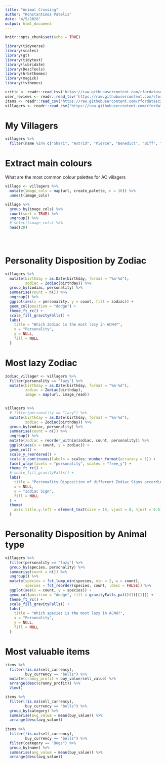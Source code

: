 ```yaml
---
title: "Animal Crossing"
author: "Konstantinos Patelis"
date: "4/5/2020"
output: html_document
---
```


```r
knitr::opts_chunk$set(echo = TRUE)
```

```r

library(tidyverse)
library(scales)
library(gt)
library(tidytext)
library(lubridate)
library(DescTools)
library(hrbrthemes)
library(magick)
library(tvthemes)

```



```r

critic <- readr::read_tsv('https://raw.githubusercontent.com/rfordatascience/tidytuesday/master/data/2020/2020-05-05/critic.tsv')
user_reviews <- readr::read_tsv('https://raw.githubusercontent.com/rfordatascience/tidytuesday/master/data/2020/2020-05-05/user_reviews.tsv')
items <- readr::read_csv('https://raw.githubusercontent.com/rfordatascience/tidytuesday/master/data/2020/2020-05-05/items.csv')
villagers <- readr::read_csv('https://raw.githubusercontent.com/rfordatascience/tidytuesday/master/data/2020/2020-05-05/villagers.csv')

```


# My Villagers

```r

villagers %>% 
  filter(name %in% c("Shari", "Astrid", "Pierce", "Benedict", "Biff", "	Biskit", ""))

```


# Extract main colours

What are the most common colour palettes for AC villagers

```r


village <- villagers %>%
  mutate(image_cols = map(url, create_palette, n = 10)) %>% 
  unnest(image_cols) 

village %>% 
  group_by(image_cols) %>% 
  count(sort = TRUE) %>% 
  ungroup() %>% 
  # select(image_cols) %>% 
  head(20) 

  



```

# Personality Disposition by Zodiac

```r

villagers %>% 
  mutate(birthday = as.Date(birthday, format = "%m-%d"), 
         zodiac = Zodiac(birthday)) %>% 
  group_by(zodiac, personality) %>%
  summarise(count = n()) %>%
  ungroup() %>%
  ggplot(aes(x = personality, y = count, fill = zodiac)) +  
  geom_col(position = "dodge") + 
  theme_ft_rc() + 
  scale_fill_gravityFalls() + 
  labs(
    title = "Which Zodiac is the most lazy in ACNH?",
    x = "Personality", 
    y = NULL,
    fill = NULL
  )

```


# Most lazy Zodiac

```r

zodiac_villager <- villagers %>% 
  filter(personality == "lazy") %>% 
  mutate(birthday = as.Date(birthday, format = "%m-%d"), 
         zodiac = Zodiac(birthday), 
         image = map(url, image_read))
  

villagers %>% 
  # filter(personality == "lazy") %>% 
  mutate(birthday = as.Date(birthday, format = "%m-%d"), 
         zodiac = Zodiac(birthday)) %>% 
  group_by(zodiac, personality) %>%
  summarise(count = n()) %>%
  ungroup() %>%
  mutate(zodiac = reorder_within(zodiac, count, personality)) %>% 
  ggplot(aes(x = count, y = zodiac)) +  
  geom_col() + 
  scale_y_reordered() + 
  scale_x_continuous(labels = scales::number_format(accuracy = 1)) +
  facet_wrap(facets = "personality", scales = "free_y") + 
  theme_ft_rc() +
  # scale_fill_gravityFalls() + 
  labs(
    title = "Personality Disposition of different Zodiac Signs according to ACNH",
    x = NULL, 
    y = "Zodiac Sign",
    fill = NULL
  ) + 
  theme(
    axis.title.y.left = element_text(size = 15, vjust = 0, hjust = 0.5)
  )


```


# Personality Disposition by Animal type

```r

villagers %>% 
  filter(personality == "lazy") %>% 
  group_by(species, personality) %>%
  summarise(count = n()) %>%
  ungroup() %>% 
  mutate(species = fct_lump_min(species, min = 2, w = count), 
         species = fct_reorder(species, count, .desc = FALSE)) %>% 
  ggplot(aes(x = count, y = species)) +  
  geom_col(position = "dodge", fill = gravityFalls_pal()(1)[[1]]) + 
  theme_ft_rc() + 
  scale_fill_gravityFalls() +
  labs(
    title = "Which species is the most lazy in ACNH?",
    x = "Personality", 
    y = NULL,
    fill = NULL
  )

```

# Most valuable items

```r

items %>% 
  filter(!is.na(sell_currency), 
         buy_currency == "bells") %>% 
  mutate(cranny_profit = buy_value/sell_value) %>% 
  arrange(desc(cranny_profit)) %>% 
  View()

items %>% 
  filter(!is.na(sell_currency), 
         buy_currency == "bells") %>% 
  group_by(category) %>% 
  summarise(avg_value = mean(buy_value)) %>% 
  arrange(desc(avg_value))
  
items %>% 
  filter(!is.na(sell_currency), 
         buy_currency == "bells") %>% 
  filter(category == "Bugs") %>% 
  group_by(name) %>% 
  summarise(avg_value = mean(buy_value)) %>% 
  arrange(desc(avg_value))

  
```

